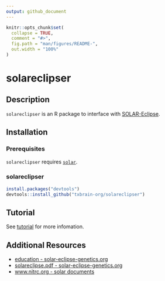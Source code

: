 ```yaml
---
output: github_document
---
```


<!-- README.md is generated from README.Rmd. Please edit that file -->

```r
knitr::opts_chunk$set(
  collapse = TRUE,
  comment = "#>",
  fig.path = "man/figures/README-",
  out.width = "100%"
)
```

# solareclipser

<!-- badges: start -->
<!-- badges: end -->

## Description

`solareclipser` is an R package to interface with [SOLAR-Eclipse](https://www.nitrc.org/projects/se_linux/).

## Installation

### Prerequisites

`solareclipser` requires [`solar`](https://www.nitrc.org/projects/se_linux/).

### solareclipser

```r
install.packages("devtools")
devtools::install_github("txbrain-org/solareclipser")
```

## Tutorial

See [tutorial](https://github.com/txbrain-org/solareclipser/blob/main/doc/solareclipser.pdf) for more infomation.

## Additional Resources

- [education - solar-eclipse-genetics.org](https://solar-eclipse-genetics.org/education)
- [solareclipse.pdf - solar-eclipse-genetics.org](https://solar-eclipse-genetics.org/downloads/solareclipser.pdf)
- [www.nitrc.org - solar documents](https://www.nitrc.org/docman/?group_id=558)
